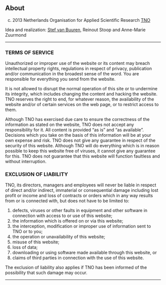 About
--------

(c) 2013 Netherlands Organisation for Applied Scientific Research [TNO](http://www.tno.nl)

Idea and realization: [Stef van Buuren](http://www.stefvanbuuren.nl), Reinout Stoop and Anne-Marie Zuurmond

--------

### TERMS OF SERVICE

Unauthorized or improper use of the website or its content may breach intellectual property rights, regulations in respect of privacy, publication and/or communication in the broadest sense of the word. You are responsible for everything you send from the website.

It is not allowed to disrupt the normal operation of this site or to undermine its integrity, which includes changing the content and hacking the website. TNO reserves the right to end, for whatever reason, the availability of the website and/or of certain services on the web page, or to restrict access to them.

Although TNO has exercised due care to ensure the correctness of the information as stated on the website, TNO does not accept any responsibility for it. All content is provided “as is” and “as available”. Decisions which you take on the basis of this information will be at your own expense and risk. TNO does not give any guarantee in respect of the security of this website. Although TNO will do everything which is in reason possible to keep this website free of viruses, it cannot give any guarantee for this. TNO does not guarantee that this website will function faultless and without interruption.

### EXCLUSION OF LIABILITY

TNO, its directors, managers and employees will never be liable in respect of direct and/or indirect, immaterial or consequential damage including lost profit or income and loss of contracts or orders which in any way results from or is connected with, but does not have to be limited to:

1. defects, viruses or other faults in equipment and other software in connection with access to or use of this website;
2. the information which is offered on or via this website;
3. the interception, modification or improper use of information sent to TNO or to you;
4. the operation or unavailability of this website;
5. misuse of this website;
6. loss of data;
7. downloading or using software made available through this website, or
8. claims of third parties in connection with the use of this website.

The exclusion of liability also applies if TNO has been informed of the possibility that such damage may occur.

--------

